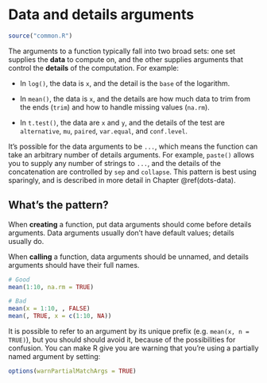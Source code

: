 # Data and details arguments {#args-data-details}

```r
source("common.R")
```

The arguments to a function typically fall into two broad sets: one set supplies the __data__ to compute on, and the other supplies arguments that control the __details__ of the computation. For example:

* In `log()`, the data is `x`, and the detail is the `base` of the logarithm.

* In `mean()`, the data is `x`, and the details are how much data to trim
  from the ends (`trim`) and how to handle missing values (`na.rm`).

* In `t.test()`, the data are `x` and `y`, and the details of the test are
  `alternative`, `mu`, `paired`, `var.equal`, and `conf.level`.
  
It's possible for the data arguments to be `...`, which means the function can take an arbitrary number of details arguments. For example, `paste()` allows you to supply any number of strings to `...`, and the details of the concatenation are controlled by `sep` and `collapse`. This pattern is best using sparingly, and is described in more detail in Chapter \@ref(dots-data).
  
## What's the pattern?

When __creating__ a function, put data arguments should come before details arguments. Data arguments usually don't have default values; details usually do.

When __calling__ a function, data arguments should be unnamed, and details arguments should have their full names. 

```r
# Good
mean(1:10, na.rm = TRUE)

# Bad
mean(x = 1:10, , FALSE)
mean(, TRUE, x = c(1:10, NA))
```

It is possible to refer to an argument by its unique prefix (e.g. `mean(x, n = TRUE)`), but you should should avoid it, because of the possibilities for confusion. You can make R give you are warning that you're using a partially named argument by setting:

```r
options(warnPartialMatchArgs = TRUE)
```
